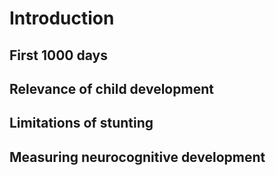 # Introduction {#intro}

## First 1000 days

## Relevance of child development

## Limitations of stunting

## Measuring neurocognitive development

